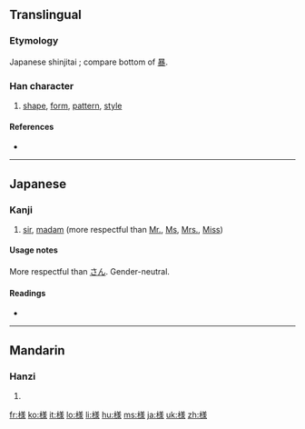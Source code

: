 {{also|樣|样}}
==Translingual==
{{ja-forms|様|[[样]]|[[樣]]}}

===Etymology===
Japanese shinjitai {{Han simp|樣|f=羕|t=羊水}}; compare bottom of [[暴]].

===Han character===
{{Han char|rn=75|rad=木|as=10|sn=14|four=|canj=木廿土水 (DTGE), X木廿土水 (XDTGE)|ids=⿰[[木]]⿱[[羊]][[水]]}}

# [[shape]], [[form]], [[pattern]], [[style]]

====References====
* {{Han ref|kx=0546.251|dkj=15352|hdz=21284.061|uh=69D8|ud=27096}}

----

==Japanese==

===Kanji===
{{ja-kanji|grade=3|rs=木10}}

# [[sir]], [[madam]] (more respectful than [[Mr.]], [[Ms]], [[Mrs.]], [[Miss]])

====Usage notes====
More respectful than [[さん]]. Gender-neutral.

====Readings====
* {{ja-readings|on=[[よう]] (yō) < [[やう]] (yau), [[しょう]] (shō)|kun=[[さま]] (sama), [[ざま]] (zama)}}

----

==Mandarin==

===Hanzi===
{{cmn-hanzi|pin=[[kǎn]] ([[kan3]]), [[yàng]] ([[yang4]])|wg=k'an<sup>3</sup>, yang<sup>4</sup>}}

# {{defn|Mandarin|sort=木10}}

[[fr:様]]
[[ko:様]]
[[it:様]]
[[lo:様]]
[[li:様]]
[[hu:様]]
[[ms:様]]
[[ja:様]]
[[uk:様]]
[[zh:様]]